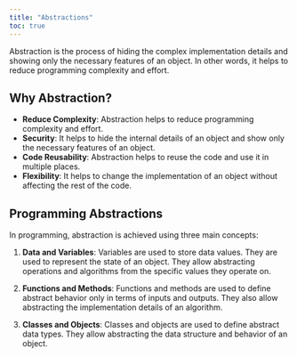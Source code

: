```yaml
---
title: "Abstractions"
toc: true
---
```


Abstraction is the process of hiding the complex implementation details and showing only the necessary features of an object. In other words, it helps to reduce programming complexity and effort.

## Why Abstraction?

- **Reduce Complexity**: Abstraction helps to reduce programming complexity and effort.
- **Security**: It helps to hide the internal details of an object and show only the necessary features of an object.
- **Code Reusability**: Abstraction helps to reuse the code and use it in multiple places.
- **Flexibility**: It helps to change the implementation of an object without affecting the rest of the code.

## Programming Abstractions

In programming, abstraction is achieved using three main concepts:

1. **Data and Variables**: Variables are used to store data values. They are used to represent the state of an object. They allow abstracting operations and algorithms from the specific values they operate on.

2. **Functions and Methods**: Functions and methods are used to define abstract behavior only in terms of inputs and outputs. They also allow abstracting the implementation details of an algorithm. 

3. **Classes and Objects**: Classes and objects are used to define abstract data types. They allow abstracting the data structure and behavior of an object.
